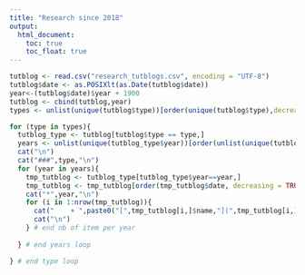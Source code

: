 ```yaml
---
title: "Research since 2018"
output:
  html_document:
    toc: true
    toc_float: true
---
```


```r
tutblog <- read.csv("research_tutblogs.csv", encoding = "UTF-8")
tutblog$date <- as.POSIXlt(as.Date(tutblog$date))
year<-(tutblog$date)$year + 1900
tutblog <- cbind(tutblog,year)
types <- unlist(unique(tutblog$type))[order(unique(tutblog$type),decreasing = TRUE)]

for (type in types){
  tutblog_type <- tutblog[tutblog$type == type,]
  years <- unlist(unique(tutblog_type$year))[order(unlist(unique(tutblog_type$year)),decreasing = TRUE)]
  cat("\n") 
  cat("###",type,"\n")
  for (year in years){
    tmp_tutblog <- tutblog_type[tutblog_type$year==year,]
    tmp_tutblog <- tmp_tutblog[order(tmp_tutblog$date, decreasing = TRUE),]
    cat("*",year,"\n")
    for (i in 1:nrow(tmp_tutblog)){
      cat("    + ",paste0("[",tmp_tutblog[i,]$name,"](",tmp_tutblog[i,]$reference,")"),paste0(" -- *started ",tmp_tutblog[i,]$date,"*"), sep = "")
      cat("\n")
    } # end nb of item per year
    
  } # end years loop

} # end type loop

```

<br>

